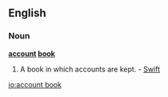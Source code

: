 ==English==

===Noun===
'''[[account]] [[book]]'''

# A book in which accounts are kept. - [[Swift]]

[[io:account book]]